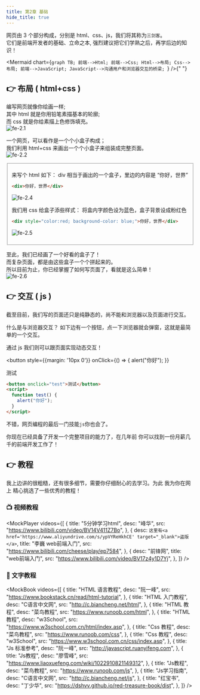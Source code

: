 ```yaml
---
title: 第2章 基础
hide_title: true
---
```



网页由 3 个部分构成，分别是 html、css、js，我们将其称为`三剑客`。  
它们是前端开发者的基础、立命之本, 强烈建议把它们学熟之后，再学后边的知识！

<Mermaid
  chart={`graph TB;
    前端-->Html;
    前端-->Css;
    Html-->布局;
    Css-->布局;
    前端-->JavaScript;
    JavaScript-->沟通用户和浏览器交互的桥梁;
`}
/>{" "}

## 👉 布局 ( html+css )

编写网页就像你绘画一样;  
其中 html 就是你用铅笔素描基本的轮廓;  
而 css 就是你给素描上色修饰填充。  
![fe-2.1](/img/fe/2.1.jpg)

一个网页，可以看作是一个个小盒子构成；  
我们利用 html+css 来画出一个个小盒子来组装成完整页面。  
![fe-2.2](/img/fe/2.2.png)

<Fieldset title="🌰 举个例子">

来写个 html 如下： div 相当于画出的一个盒子，里边的内容是 “你好，世界”

```html
<div>你好，世界</div>
```

![fe-2.4](/img/fe/2.4.jpg)

我们用 css 给盒子添些样式： 将盒内字颜色设为蓝色，盒子背景设成粉红色

```html
<div style="color:red; background-color: blue;">你好，世界</div>
```

![fe-2.5](/img/fe/2.5.jpg)

</Fieldset>

至此，我们已经画了一个好看的盒子了！  
而复杂页面，都是由这些盒子一个个拼起来的。  
所以目前为止，你已经掌握了如何写页面了，看就是这么简单！  
![fe-2.6](/img/fe/2.6.webp)

## 👉 交互 ( js )

截至目前，我们写的页面还只是纯静态的，尚不能和浏览器以及页面进行交互。  

什么是与浏览器交互？ 如下边有一个按钮，点一下浏览器就会弹窗，这就是最简单的一个交互。

通过 js 我们则可以跟页面实现动态交互！

<button
  style={{margin: '10px 0'}}
  onClick={() => {
    alert("你好");
  }}
>
  测试
</button>

```html
<button onclick="test">测试</button>
<script>
  function test() {
    alert("你好");
  }
</script>
```

不错，网页编程的最后一门技能`js`你也会了。  

你现在已经具备了开发一个完整项目的能力了，在几年前 你可以找到一份月薪几千的前端开发工作了！

<!-- ![fe-2.7](/img/fe/2.7.webp) -->

## 👉 教程

我上边讲的很粗糙，还有很多细节，需要你仔细耐心的去学习。为此 我为你在网上 精心挑选了一些优秀的教程！

### 📺 视频教程

<MockPlayer
  videos={[
    {
      title: "5分钟学习html",
      desc: "峰华",
      src: "https://www.bilibili.com/video/BV14V411Z7Bo",
    },
    {
      desc: `这里有<a href='https://www.aliyundrive.com/s/ypVYReHkhCE' target="_blank">盗版</a>`,
      title: "李巍 web前端入门",
      src: "https://www.bilibili.com/cheese/play/ep7584",
    },
    {
      desc: "前锋网",
      title: "web前端入门",
      src: "https://www.bilibili.com/video/BV17z4y1D7Yj",
    },
  ]}
/>

### 📖 文字教程

<MockBook
  videos={[
    {
      title: "HTML 语言教程",
      desc: "阮一峰",
      src: "https://www.bookstack.cn/read/html-tutorial",
    },
    {
      title: "HTML 入门教程",
      desc: "C语言中文网",
      src: "http://c.biancheng.net/html",
    },
    {
      title: "HTML 教程",
      desc: "菜鸟教程",
      src: "https://www.runoob.com/html",
    },
    {
      title: "HTML 教程",
      desc: "w3School",
      src: "https://www.w3school.com.cn/html/index.asp",
    },
    {
      title: "Css 教程",
      desc: "菜鸟教程",
      src: "https://www.runoob.com/css",
    },
    {
      title: "Css 教程",
      desc: "w3School",
      src: "https://www.w3school.com.cn/css/index.asp",
    },
    {
      title: "Js 标准参考",
      desc: "阮一峰",
      src: "http://javascript.ruanyifeng.com",
    },
    {
      title: "Js教程",
      desc: "廖雪峰",
      src: "https://www.liaoxuefeng.com/wiki/1022910821149312",
    },
    {
      title: "Js教程",
      desc: "菜鸟教程",
      src: "https://www.runoob.com/js",
    },
    {
      title: "Js学习指南",
      desc: "C语言中文网",
      src: "http://c.biancheng.net/js",
    },
    {
      title: "红宝书",
      desc: "丁少华",
      src: "https://dshvv.github.io/red-treasure-book/dist",
    },
  ]}
/>
